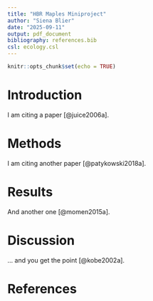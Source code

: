 ```yaml
---
title: "HBR Maples Miniproject"
author: "Siena Blier"
date: "2025-09-11"
output: pdf_document
bibliography: references.bib
csl: ecology.csl
---
```


```r
knitr::opts_chunk$set(echo = TRUE)
```

# Introduction

I am citing a paper [@juice2006a].

# Methods

I am citing another paper [@patykowski2018a].

# Results

And another one [@momen2015a].

# Discussion

... and you get the point [@kobe2002a].

# References
